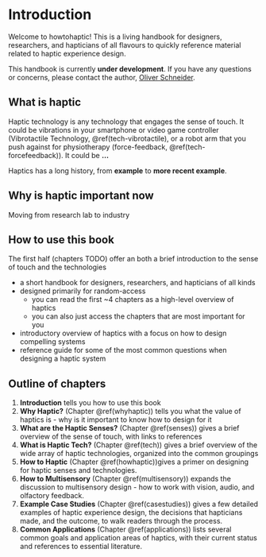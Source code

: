 # Introduction {#intro}

Welcome to howtohaptic!
This is a living handbook for designers, researchers, and hapticians of all flavours to quickly reference material related to haptic experience design.

This handbook is currently **under development**.
If you have any questions or concerns, please contact the author, [Oliver Schneider](http://oliverschneider.ca).

## What is haptic

Haptic technology is any technology that engages the sense of touch.
It could be vibrations in your smartphone or video game controller (Vibrotactile Technology, \@ref(tech-vibrotactile), or a robot arm that you push against for physiotherapy (force-feedback, \@ref(tech-forcefeedback)).
It could be **...**
 
Haptics has a long history, from **example** to **more recent example**.

## Why is haptic important now

Moving from research lab to industry

## How to use this book
The first half (chapters TODO) offer an both a brief introduction to the sense of touch and the technologies 

  - a short handbook for designers, researchers, and hapticians of all kinds
  - designed primarily for random-access
    - you can read the first ~4 chapters as a high-level overview of haptics
    - you can also just access the chapters that are most important for you
  - introductory overview of haptics with a focus on how to design compelling systems
  - reference guide for some of the most common questions when designing a haptic system
  
## Outline of chapters

1. **Introduction** tells you how to use this book
2. **Why Haptic?** (Chapter \@ref(whyhaptic)) tells you what the value of haptics is - why is it important to know how to design for it
3. **What are the Haptic Senses?** (Chapter \@ref(senses)) gives a brief overview of the sense of touch, with links to references
4. **What is Haptic Tech?** (Chapter \@ref(tech)) gives a brief overview of the wide array of haptic technologies, organized into the common groupings
5. **How to Haptic** (Chapter \@ref(howhaptic))gives a primer on designing for haptic senses and technologies.
6. **How to Multisensory** (Chapter \@ref(multisensory)) expands the discussion to multisensory design - how to work with vision, audio, and olfactory feedback.
7. **Example Case Studies** (Chapter \@ref(casestudies)) gives a few detailed examples of haptic experience design, the decisions that hapticians made, and the outcome, to walk readers through the process.
8. **Common Applications** (Chapter \@ref(applications)) lists several common goals and application areas of haptics, with their current status and references to essential literature.

